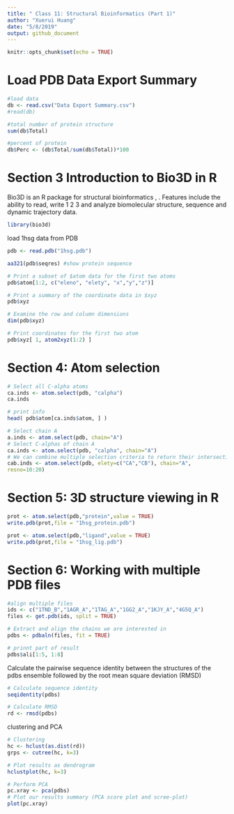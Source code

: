 ```yaml
---
title: " Class 11: Structural Bioinformatics (Part 1)"
author: "Xuerui Huang"
date: "5/8/2019"
output: github_document
---
```


```r
knitr::opts_chunk$set(echo = TRUE)
```



# Load PDB Data Export Summary
```r
#load data
db <- read.csv("Data Export Summary.csv")
#read(db)

#total number of protein structure
sum(db$Total)

#percent of protein
db$Perc <- (db$Total/sum(db$Total))*100
```

# Section 3 Introduction to Bio3D in R

Bio3D is an R package for structural bioinformatics , . Features include the ability to read, write 1 2 3
and analyze biomolecular structure, sequence and dynamic trajectory data.
```r
library(bio3d)
```

load 1hsg data from PDB
```r
pdb <- read.pdb("1hsg.pdb")

aa321(pdb$seqres) #show protein sequence

# Print a subset of $atom data for the first two atoms
pdb$atom[1:2, c("eleno", "elety", "x","y","z")]

# Print a summary of the coordinate data in $xyz
pdb$xyz

# Examine the row and column dimensions
dim(pdb$xyz)

# Print coordinates for the first two atom
pdb$xyz[ 1, atom2xyz(1:2) ]
```

# Section 4: Atom selection
```r
# Select all C-alpha atoms 
ca.inds <- atom.select(pdb, "calpha")
ca.inds

# print info
head( pdb$atom[ca.inds$atom, ] )

# Select chain A
a.inds <- atom.select(pdb, chain="A")
# Select C-alphas of chain A
ca.inds <- atom.select(pdb, "calpha", chain="A")
# We can combine multiple selection criteria to return their intersection
cab.inds <- atom.select(pdb, elety=c("CA","CB"), chain="A",
resno=10:20)
```

# Section 5: 3D structure viewing in R
```r
prot <- atom.select(pdb,"protein",value = TRUE)
write.pdb(prot,file = "1hsg_protein.pdb")

prot <- atom.select(pdb,"ligand",value = TRUE)
write.pdb(prot,file = "1hsg_lig.pdb")
```

# Section 6: Working with multiple PDB files
```r
#align multiple files
ids <- c("1TND_B","1AGR_A","1TAG_A","1GG2_A","1KJY_A","4G5Q_A")
files <- get.pdb(ids, split = TRUE)

# Extract and align the chains we are interested in
pdbs <- pdbaln(files, fit = TRUE)

# prinnt part of result
pdbs$ali[1:5, 1:8]
```

Calculate the pairwise sequence identity between the structures of the pdbs
ensemble followed by the root mean square deviation (RMSD)
```r
# Calculate sequence identity
seqidentity(pdbs)

# Calculate RMSD
rd <- rmsd(pdbs)
```
clustering and PCA
```r
# Clustering
hc <- hclust(as.dist(rd))
grps <- cutree(hc, k=3)

# Plot results as dendrogram
hclustplot(hc, k=3)

# Perform PCA
pc.xray <- pca(pdbs)
# Plot our results summary (PCA score plot and scree-plot)
plot(pc.xray)
```






